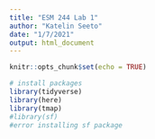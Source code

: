 ```yaml
---
title: "ESM 244 Lab 1"
author: "Katelin Seeto"
date: "1/7/2021"
output: html_document
---
```


```r
knitr::opts_chunk$set(echo = TRUE)

# install packages
library(tidyverse)
library(here)
library(tmap)
#library(sf)
#error installing sf package
```

